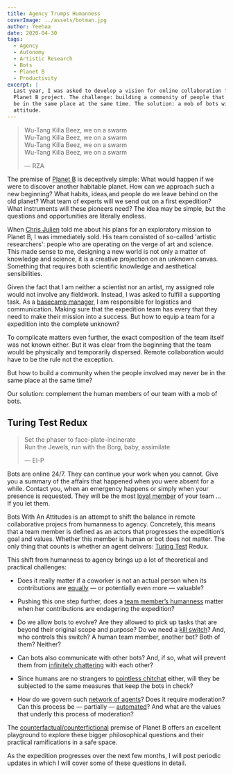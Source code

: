 ```yaml
---
title: Agency Trumps Humanness
coverImage: ../assets/botman.jpg
author: Yeehaa
date: 2020-04-30
tags: 
  - Agency
  - Autonomy
  - Artistic Research
  - Bots
  - Planet B
  - Productivity
excerpt: | 
  Last year, I was asked to develop a vision for online collaboration for the
  Planet B project. The challenge: building a community of people that may never
  be in the same place at the same time. The solution: a mob of bots with an
  attitude.  
---
```


> Wu-Tang Killa Beez, we on a swarm   
> Wu-Tang Killa Beez, we on a swarm   
> Wu-Tang Killa Beez, we on a swarm   
> Wu-Tang Killa Beez, we on a swarm   
>
> &mdash; RZA

The premise of [Planet B](https://planet-b.eu/) is deceptively simple: What would happen if we were to discover another habitable planet. How can we approach such a new beginning? What habits, ideas,and people do we leave behind on the old planet?  What team of experts will we send out on a first expedition? What instruments will these pioneers need? The idea may be simple, but the questions and opportunities are literally endless.

When [Chris Julien](https://twitter.com/chrisjulien) told me about his plans for an exploratory mission to Planet B, I was immediately sold. His team consisted of so-called 'artistic researchers': people who are operating on the verge of
art and science. This made sense to me, designing a new world is not only a matter of knowledge and science, it is a creative projection on an unknown canvas. Something that requires both scientific knowledge and aesthetical sensibilities.

Given the fact that I am neither a scientist nor an artist, my assigned role would not involve any fieldwork. Instead, I was asked to fulfill a supporting task. As a [basecamp manager](http://www.theyet.org/wp-content/uploads/2012/09/Roles-and-Responsibilities.pdf), I am responsible for logistics and communication. Making sure that the expedition team has every that they need to make their mission into a success. But how to equip a team for a expedition into the complete unknown?

To complicate matters even further, the exact composition of the team itself was not known either. But it was clear from the beginning that the team would be physically and temporarily dispersed. Remote collaboration would have to be the rule not the exception. 

But how to build a community when the people involved may never be in the same place at the same time? 

Our solution: complement the human members of our team with a mob of bots.


## Turing Test Redux

> Set the phaser to face-plate-incinerate  
> Run the Jewels, run with the Borg, baby, assimilate   
>
> &mdash; El-P

Bots are online 24/7. They can continue your work when you cannot. Give you a summary of the affairs that happened when you were absent for a while. Contact you, when an emergency happens or simply when your presence is requested. They will be the most [loyal member](https://cdn.petstatic.com/media/dogs/avatar/21983.jpg?v=1564549538) of your team &hellip; If you let them. 

Bots With An Attitudes is an attempt to shift the balance in remote collaborative projecs from humanness to agency. Concretely, this means that a team member is defined as an actors that progresses the expedition’s goal and values. Whether this member is human or bot does not matter. The only thing that counts is whether an agent delivers: [Turing Test](https://www.youtube.com/watch?v=3wLqsRLvV-c&feature=share) Redux.

This shift from humanness to agency brings up a lot of theoretical and practical challenges:

+ Does it really matter if a coworker is not an actual person when its
contributions are [equally](https://en.wikipedia.org/wiki/Eugene_Goostman) &mdash; or potentially even more &mdash; valuable? 

+ Pushing this one step further, does a [team member’s humanness](https://www.dreamworks.com/trolls) matter when her contributions are endagering the expedition?

+ Do we allow bots to evolve? Are they allowed to pick up tasks that are beyond their original scope and purpose? Do we need a [kill switch](https://www.imdb.com/title/tt1107859/)? And, who controls this switch? A human team member, another bot? Both of them? Neither?

+ Can bots also communicate with other bots? And, if so, what will prevent them from [infinitely chattering](https://www.seeker.com/wiki-bots-that-feud-for-years-highlight-the-troubled-future-of-ai-2291186353.html) with each other? 

+ Since humans are no strangers to [pointless chitchat](https://youtu.be/knQU3dz85Ac) either, will they be subjected to the same measures that keep the bots in check?

+ How do we govern such [network of agents](https://mathworld.wolfram.com/CellularAutomaton.html)? Does it require moderation? Can this process be &mdash; partially &mdash; [automated](https://bitstorm.org/gameoflife)? And what are the values that underly this process of moderation?

The [counterfactual/counterfictional](https://www.theguardian.com/books/2013/oct/23/dj-taylor-top-counter-factual-novels) premise of Planet B offers an excellent playground to explore these bigger philosophical questions and their practical ramifications in a safe space.

As the expedition progresses over the next few months, I will post periodic updates in which I will cover some of these questions in detail.

